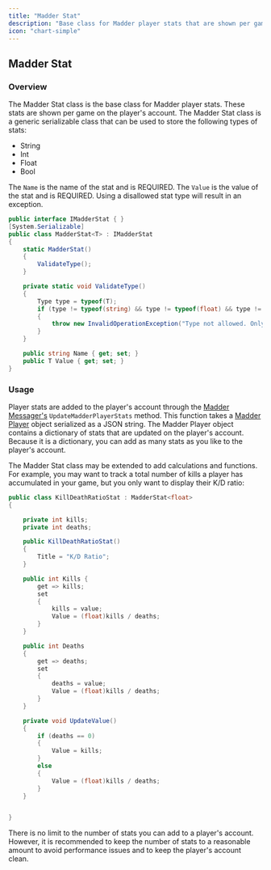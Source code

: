 ```yaml
---
title: "Madder Stat"
description: "Base class for Madder player stats that are shown per game on the player's account"
icon: "chart-simple"
---
```


## Madder Stat

### Overview

The Madder Stat class is the base class for Madder player stats. These stats are shown per game on the player's account.
The Madder Stat class is a generic serializable class that can be used to store the following types of stats:

- String
- Int
- Float
- Bool

The `Name` is the name of the stat and is REQUIRED. The `Value` is the value of the stat and is REQUIRED. Using a disallowed stat type will result in an exception.

```csharp
public interface IMadderStat { }
[System.Serializable]
public class MadderStat<T> : IMadderStat
{
    static MadderStat()
    {
        ValidateType();
    }

    private static void ValidateType()
    {
        Type type = typeof(T);
        if (type != typeof(string) && type != typeof(float) && type != typeof(bool) && type != typeof(int))
        {
            throw new InvalidOperationException("Type not allowed. Only string, float, bool, or int are allowed.");
        }
    }

    public string Name { get; set; }
    public T Value { get; set; }
}
```

### Usage

Player stats are added to the player's account through the [Madder Messager's](madder-messager#updatemadderplayerstats) `UpdateMadderPlayerStats` method. This function takes a [Madder Player](madder-player) object serialized as a JSON string. The Madder Player object contains a dictionary of stats that are updated on the player's account. Because it is a dictionary, you can add as many stats as you like to the player's account.

The Madder Stat class may be extended to add calculations and functions.
For example, you may want to track a total number of kills a player has accumulated in your game, but you only want to display their K/D ratio:

```csharp
public class KillDeathRatioStat : MadderStat<float>
{

    private int kills;
    private int deaths;

    public KillDeathRatioStat()
    {
        Title = "K/D Ratio";
    }

    public int Kills {
        get => kills;
        set
        {
            kills = value;
            Value = (float)kills / deaths;
        }
    }

    public int Deaths
    {
        get => deaths;
        set
        {
            deaths = value;
            Value = (float)kills / deaths;
        }
    }

    private void UpdateValue()
    {
        if (deaths == 0)
        {
            Value = kills;
        }
        else
        {
            Value = (float)kills / deaths;
        }
    }


}
```

There is no limit to the number of stats you can add to a player's account. However, it is recommended to keep the number of stats to a reasonable amount to avoid performance issues and to keep the player's account clean.
